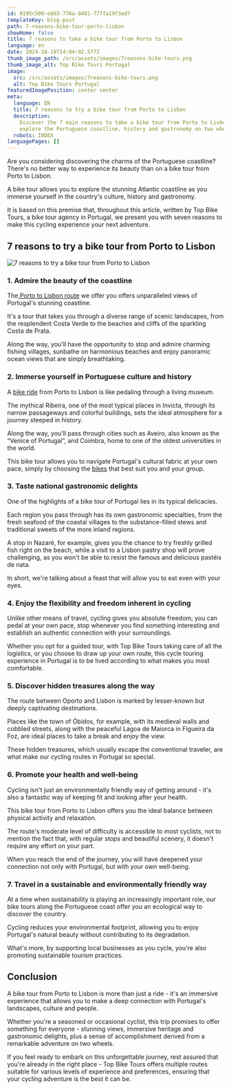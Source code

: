 ```yaml
---
id: 0195c500-e883-776a-8401-777fa19f3ed7
templateKey: blog-post
path: 7-reasons-bike-tour-porto-lisbon
showHome: false
title: 7 reasons to take a bike tour from Porto to Lisbon
language: en
date: 2024-10-18T14:04:02.577Z
thumb_image_path: /src/assets/images/7reasons-bike-tours.png
thumb_image_alt: Top Bike Tours Portugal
image:
  src: /src/assets/images/7reasons-bike-tours.png
  alt: Top Bike Tours Portugal
featuredImagePosition: center center
meta:
  language: EN
  title: 7 reasons to try a bike tour from Porto to Lisbon
  description:
    Discover the 7 main reasons to take a bike tour from Porto to Lisbon and
    explore the Portuguese coastline, history and gastronomy on two wheels.
  robots: INDEX
languagePages: []
---
```


Are you considering discovering the charms of the Portuguese coastline? There's
no better way to experience its beauty than on a bike tour from Porto to Lisbon.

A bike tour allows you to explore the stunning Atlantic coastline as you immerse
yourself in the country's culture, history and gastronomy.

It is based on this premise that, throughout this article, written by Top Bike
Tours, a bike tour agency in Portugal, we present you with seven reasons to make
this cycling experience your next adventure.

## 7 reasons to try a bike tour from Porto to Lisbon

![7 reasons to try a bike tour from Porto to Lisbon](/src/assets/images/7reasons-bike-tours.png '7 reasons to try a bike tour from Porto to Lisbon')

### 1. Admire the beauty of the coastline

The[ Porto to Lisbon route](https://topbiketoursportugal.com/porto-to-lisbon-cycling-tour--en/)
we offer you offers unparalleled views of Portugal's stunning coastline.

It's a tour that takes you through a diverse range of scenic landscapes, from
the resplendent Costa Verde to the beaches and cliffs of the sparkling Costa de
Prata.

Along the way, you'll have the opportunity to stop and admire charming fishing
villages, sunbathe on harmonious beaches and enjoy panoramic ocean views that
are simply breathtaking.

### 2. Immerse yourself in Portuguese culture and history

A [bike ride](https://topbiketoursportugal.com/) from Porto to Lisbon is like
pedaling through a living museum.

The mythical Ribeira, one of the most typical places in Invicta, through its
narrow passageways and colorful buildings, sets the ideal atmosphere for a
journey steeped in history.

Along the way, you'll pass through cities such as Aveiro, also known as the
“Venice of Portugal”, and Coimbra, home to one of the oldest universities in the
world.

This bike tour allows you to navigate Portugal's cultural fabric at your own
pace, simply by choosing the [bikes](https://topbiketoursportugal.com/) that
best suit you and your group.

### 3. Taste national gastronomic delights

One of the highlights of a bike tour of Portugal lies in its typical delicacies.

Each region you pass through has its own gastronomic specialties, from the fresh
seafood of the coastal villages to the substance-filled stews and traditional
sweets of the more inland regions.

A stop in Nazaré, for example, gives you the chance to try freshly grilled fish
right on the beach, while a visit to a Lisbon pastry shop will prove
challenging, as you won't be able to resist the famous and delicious pastéis de
nata.

In short, we're talking about a feast that will allow you to eat even with your
eyes.

### 4. Enjoy the flexibility and freedom inherent in cycling

Unlike other means of travel, cycling gives you absolute freedom; you can pedal
at your own pace, stop whenever you find something interesting and establish an
authentic connection with your surroundings.

Whether you opt for a guided tour, with Top Bike Tours taking care of all the
logistics, or you choose to draw up your own route, this cycle touring
experience in Portugal is to be lived according to what makes you most
comfortable.

### 5. Discover hidden treasures along the way

The route between Oporto and Lisbon is marked by lesser-known but deeply
captivating destinations.

Places like the town of Óbidos, for example, with its medieval walls and cobbled
streets, along with the peaceful Lagoa de Maiorca in Figueira da Foz, are ideal
places to take a break and enjoy the view.

These hidden treasures, which usually escape the conventional traveler, are what
make our cycling routes in Portugal so special.

### 6. Promote your health and well-being

Cycling isn't just an environmentally friendly way of getting around - it's also
a fantastic way of keeping fit and looking after your health.

This bike tour from Porto to Lisbon offers you the ideal balance between
physical activity and relaxation.

The route's moderate level of difficulty is accessible to most cyclists, not to
mention the fact that, with regular stops and beautiful scenery, it doesn't
require any effort on your part.

When you reach the end of the journey, you will have deepened your connection
not only with Portugal, but with your own well-being.

### 7. Travel in a sustainable and environmentally friendly way

At a time when sustainability is playing an increasingly important role, our
bike tours along the Portuguese coast offer you an ecological way to discover
the country.

Cycling reduces your environmental footprint, allowing you to enjoy Portugal's
natural beauty without contributing to its degradation.

What's more, by supporting local businesses as you cycle, you're also promoting
sustainable tourism practices.

## Conclusion

A bike tour from Porto to Lisbon is more than just a ride - it's an immersive
experience that allows you to make a deep connection with Portugal's landscapes,
culture and people.

Whether you're a seasoned or occasional cyclist, this trip promises to offer
something for everyone - stunning views, immersive heritage and gastronomic
delights, plus a sense of accomplishment derived from a remarkable adventure on
two wheels.

If you feel ready to embark on this unforgettable journey, rest assured that
you're already in the right place - Top Bike Tours offers multiple routes
suitable for various levels of experience and preferences, ensuring that your
cycling adventure is the best it can be.
